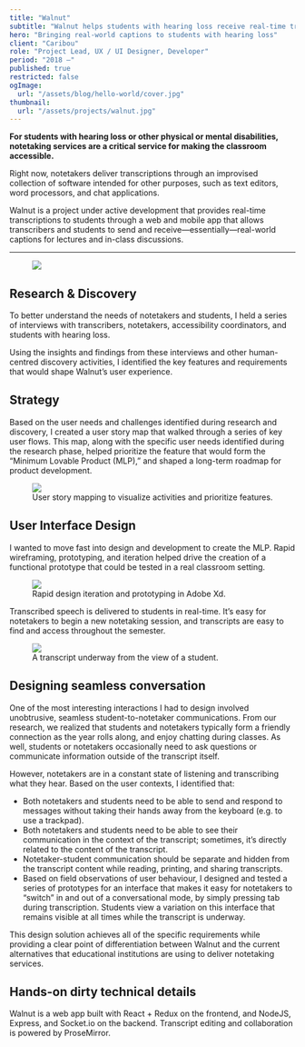 ```yaml
---
title: "Walnut"
subtitle: "Walnut helps students with hearing loss receive real-time transcriptions in the classroom."
hero: "Bringing real-world captions to students with hearing loss"
client: "Caribou"
role: "Project Lead, UX / UI Designer, Developer"
period: "2018 –"
published: true
restricted: false
ogImage:
  url: "/assets/blog/hello-world/cover.jpg"
thumbnail:
  url: "/assets/projects/walnut.jpg"
---
```


**For students with hearing loss or other physical or mental disabilities, notetaking services are a critical service for making the classroom accessible.**

Right now, notetakers deliver transcriptions through an improvised collection of software intended for other purposes, such as text editors, word processors, and chat applications.

Walnut is a project under active development that provides real-time transcriptions to students through a web and mobile app that allows transcribers and students to send and receive—essentially—real-world captions for lectures and in-class discussions.

----

<figure>
	<img src="/assets/projects/walnut-hero.png" />
</figure>

## Research & Discovery

To better understand the needs of notetakers and students, I held a series of interviews with transcribers, notetakers, accessibility coordinators, and students with hearing loss.

Using the insights and findings from these interviews and other human-centred discovery activities, I identified the key features and requirements that would shape Walnut’s user experience.

## Strategy

Based on the user needs and challenges identified during research and discovery, I created a user story map that walked through a series of key user flows. This map, along with the specific user needs identified during the research phase, helped prioritize the feature that would form the “Minimum Lovable Product (MLP),” and shaped a long-term roadmap for product development.

<figure>
	<img src="/assets/projects/walnut-map.png" />
	<figcaption>User story mapping to visualize activities and prioritize features.</figcaption>
</figure>

## User Interface Design

I wanted to move fast into design and development to create the MLP. Rapid wireframing, prototyping, and iteration helped drive the creation of a functional prototype that could be tested in a real classroom setting.

<figure>
	<img src="/assets/projects/walnut-rapid.jpeg" />
	<figcaption>Rapid design iteration and prototyping in Adobe Xd.</figcaption>
</figure>

Transcribed speech is delivered to students in real-time. It’s easy for notetakers to begin a new notetaking session, and transcripts are easy to find and access throughout the semester.

<figure>
	<img src="/assets/projects/walnut-student.png" />
	<figcaption>A transcript underway from the view of a student.</figcaption>
</figure>

## Designing seamless conversation

One of the most interesting interactions I had to design involved unobtrusive, seamless student-to-notetaker communications. From our research, we realized that students and notetakers typically form a friendly connection as the year rolls along, and enjoy chatting during classes. As well, students or notetakers occasionally need to ask questions or communicate information outside of the transcript itself.

However, notetakers are in a constant state of listening and transcribing what they hear. Based on the user contexts, I identified that:

- Both notetakers and students need to be able to send and respond to messages without taking their hands away from the keyboard (e.g. to use a trackpad).
- Both notetakers and students need to be able to see their communication in the context of the transcript; sometimes, it’s directly related to the content of the transcript.
- Notetaker-student communication should be separate and hidden from the transcript content while reading, printing, and sharing transcripts.
- Based on field observations of user behaviour, I designed and tested a series of prototypes for an interface that makes it easy for notetakers to “switch” in and out of a conversational mode, by simply pressing tab during transcription. Students view a variation on this interface that remains visible at all times while the transcript is underway.

This design solution achieves all of the specific requirements while providing a clear point of differentiation between Walnut and the current alternatives that educational institutions are using to deliver notetaking services.

## Hands-on dirty technical details

Walnut is a web app built with React + Redux on the frontend, and NodeJS, Express, and Socket.io on the backend. Transcript editing and collaboration is powered by ProseMirror.